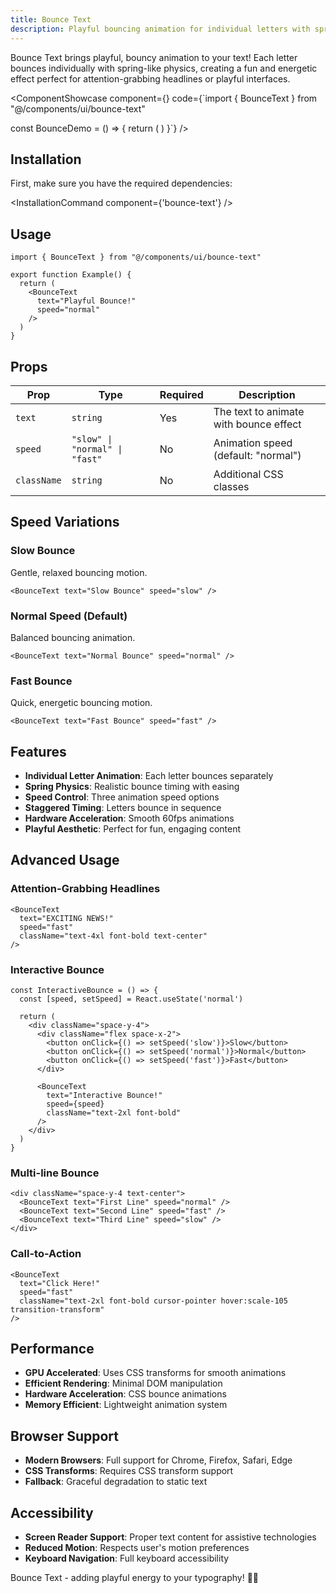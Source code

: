 ```yaml
---
title: Bounce Text
description: Playful bouncing animation for individual letters with spring physics.
---
```



Bounce Text brings playful, bouncy animation to your text! Each letter bounces individually with spring-like physics, creating a fun and energetic effect perfect for attention-grabbing headlines or playful interfaces.

<ComponentShowcase component={<BounceTextShowcase />} code={`import { BounceText } from "@/components/ui/bounce-text"

const BounceDemo = () => {
  return (
    <BounceText
      text="Bounce Text!"
      speed="normal"
    />
  )
}`} />

## Installation

First, make sure you have the required dependencies:

<InstallationCommand component={'bounce-text'} />

## Usage

```tsx
import { BounceText } from "@/components/ui/bounce-text"

export function Example() {
  return (
    <BounceText
      text="Playful Bounce!"
      speed="normal"
    />
  )
}
```

## Props

| Prop | Type | Required | Description |
|------|------|----------|-------------|
| `text` | `string` | Yes | The text to animate with bounce effect |
| `speed` | `"slow" \| "normal" \| "fast"` | No | Animation speed (default: "normal") |
| `className` | `string` | No | Additional CSS classes |

## Speed Variations

### Slow Bounce
Gentle, relaxed bouncing motion.

```tsx
<BounceText text="Slow Bounce" speed="slow" />
```

### Normal Speed (Default)
Balanced bouncing animation.

```tsx
<BounceText text="Normal Bounce" speed="normal" />
```

### Fast Bounce
Quick, energetic bouncing motion.

```tsx
<BounceText text="Fast Bounce" speed="fast" />
```

## Features

- **Individual Letter Animation**: Each letter bounces separately
- **Spring Physics**: Realistic bounce timing with easing
- **Speed Control**: Three animation speed options
- **Staggered Timing**: Letters bounce in sequence
- **Hardware Acceleration**: Smooth 60fps animations
- **Playful Aesthetic**: Perfect for fun, engaging content

## Advanced Usage

### Attention-Grabbing Headlines

```tsx
<BounceText
  text="EXCITING NEWS!"
  speed="fast"
  className="text-4xl font-bold text-center"
/>
```

### Interactive Bounce

```tsx
const InteractiveBounce = () => {
  const [speed, setSpeed] = React.useState('normal')

  return (
    <div className="space-y-4">
      <div className="flex space-x-2">
        <button onClick={() => setSpeed('slow')}>Slow</button>
        <button onClick={() => setSpeed('normal')}>Normal</button>
        <button onClick={() => setSpeed('fast')}>Fast</button>
      </div>

      <BounceText
        text="Interactive Bounce!"
        speed={speed}
        className="text-2xl font-bold"
      />
    </div>
  )
}
```

### Multi-line Bounce

```tsx
<div className="space-y-4 text-center">
  <BounceText text="First Line" speed="normal" />
  <BounceText text="Second Line" speed="fast" />
  <BounceText text="Third Line" speed="slow" />
</div>
```

### Call-to-Action

```tsx
<BounceText
  text="Click Here!"
  speed="fast"
  className="text-2xl font-bold cursor-pointer hover:scale-105 transition-transform"
/>
```

## Performance

- **GPU Accelerated**: Uses CSS transforms for smooth animations
- **Efficient Rendering**: Minimal DOM manipulation
- **Hardware Acceleration**: CSS bounce animations
- **Memory Efficient**: Lightweight animation system

## Browser Support

- **Modern Browsers**: Full support for Chrome, Firefox, Safari, Edge
- **CSS Transforms**: Requires CSS transform support
- **Fallback**: Graceful degradation to static text

## Accessibility

- **Screen Reader Support**: Proper text content for assistive technologies
- **Reduced Motion**: Respects user's motion preferences
- **Keyboard Navigation**: Full keyboard accessibility

Bounce Text - adding playful energy to your typography! 🏀🎈